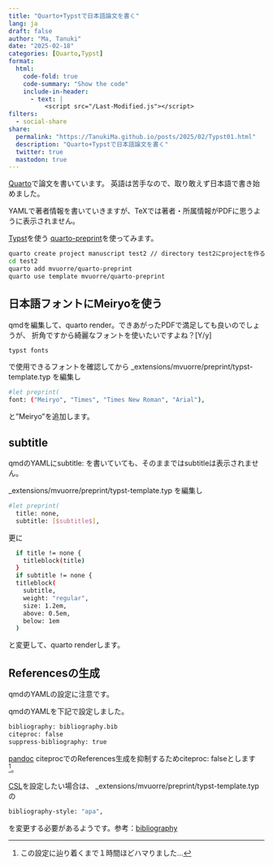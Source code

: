 ```yaml
---
title: "Quarto+Typstで日本語論文を書く"
lang: ja
draft: false
author: "Ma, Tanuki"
date: "2025-02-18"
categories: [Quarto,Typst]
format:
  html:
    code-fold: true
    code-summary: "Show the code"
    include-in-header: 
      - text: |
          <script src="/Last-Modified.js"></script>
filters:
  - social-share
share:
  permalink: "https://TanukiMa.github.io/posts/2025/02/Typst01.html"
  description: "Quarto+Typstで日本語論文を書く"
  twitter: true
  mastodon: true
---
```

[Quarto](https://quarto.org/)で論文を書いています。
英語は苦手なので、取り敢えず日本語で書き始めました。

YAMLで著者情報を書いていきますが、TeXでは著者・所属情報がPDFに思うように表示されません。

[Typst](https://typst.app/)を使う
[quarto-preprint](https://github.com/mvuorre/quarto-preprint)を使ってみます。

```.bash
quarto create project manuscript test2 // directory test2にprojectを作る
cd test2
quarto add mvuorre/quarto-preprint
quarto use template mvuorre/quarto-preprint
```

## 日本語フォントにMeiryoを使う

qmdを編集して、quarto render。できあがったPDFで満足しても良いのでしょうが、
折角ですから綺麗なフォントを使いたいですよね？[Y/y]

```.bash
typst fonts
````
で使用できるフォントを確認してから
_extensions/mvuorre/preprint/typst-template.typ
を編集し
```.bash
#let preprint(
font: ("Meiryo", "Times", "Times New Roman", "Arial"),
```
と"Meiryo"を追加します。

## subtitle
qmdのYAMLにsubtitle: を書いていても、そのままではsubtitleは表示されません。

_extensions/mvuorre/preprint/typst-template.typ 
を編集し
```.bash
#let preprint(
  title: none,
  subtitle: [$subtitle$],
```
更に
```.bash
  if title != none {
    titleblock(title)
  }
  if subtitle != none {
  titleblock(
    subtitle,
    weight: "regular",
    size: 1.2em,
    above: 0.5em,
    below: 1em
  )
```
と変更して、quarto renderします。

## Referencesの生成
qmdのYAMLの設定に注意です。

qmdのYAMLを下記で設定しました。
```.bash
bibliography: bibliography.bib
citeproc: false
suppress-bibliography: true
```
[pandoc](https://pandoc.org/) citeprocでのReferences生成を抑制するためciteproc: falseとします[^longnote1]。

[^longnote1]: この設定に辿り着くまで１時間ほどハマりました...


[CSL](https://citationstyles.org)を設定したい場合は、
_extensions/mvuorre/preprint/typst-template.typの
```.bash
bibliography-style: "apa",
```
を変更する必要があるようです。参考：[bibliography](https://typst.app/docs/reference/model/bibliography/)
